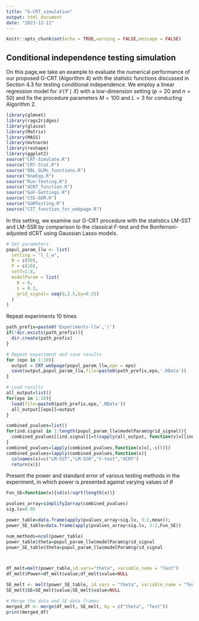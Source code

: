 ```yaml
---
title: "G-CRT_simulation"
output: html_document
date: "2023-12-11"
---
```


```r
knitr::opts_chunk$set(echo = TRUE,warning = FALSE,message = FALSE)
```

## Conditional independence testing simulation

On this page,we take an example to evaluate the numerical performance of our proposed G-CRT (Algorithm 4) with the statistic functions discussed in Section 4.3 for testing conditional independence. We employ a linear regression model for $\mathcal{L}(Y\mid X)$ with a low-dimension setting ($p=20$ and $n=50$) and fix the procedure parameters $M=100$ and $L=3$ for conducting Algorithm 2.

```r
library(glmnet)
library(rags2ridges)
library(glasso)
library(Matrix)
library(MASS)
library(mvtnorm)
library(reshape)
library(ggplot2)
source("CRT-Simulate.R")
source("CRT-Stat.R")
source("DBL_GLMs_functions.R")
source("OneExp.R")
source("Run-Testing.R")
source("dCRT_function.R")
source("GoF-Settings.R")
source("CSS-GGM.R")
source("GGMTesting.R")
source("CIT_function_for_webpage.R")
```

In this setting, we examine our G-CRT procedure with the statistics LM-SST and LM-SSR by comparison to the classical F-test and the Bonferroni-adjusted dCRT using Gaussian Lasso models.

```r
# Set parameters
popul_param_llw <- list(
  setting = "l_l_w",
  N = c(50),
  P = c(20),
  setT=1:8, 
  modelParam = list(
    K = 6,
    s = 0.2,
    grid_signal= seq(0,2.5,by=0.25)
  )
)

```

Repeat experiments 10 times

```r
path_prefix=paste0('Experiments-llw','/')
if(!dir.exists(path_prefix)){
  dir.create(path_prefix)
}

# Repeat experiment and save results
for (epo in 1:10){
  output = CRT_webpage(popul_param_llw,epo = epo)
  save(output,popul_param_llw,file=paste0(path_prefix,epo,'.RData'))
}

# Load results
all_output=list()
for(epo in 1:10){
  load(file=paste0(path_prefix,epo,'.RData'))
  all_output[[epo]]=output
}

combined_pvalues=list()
for(ind.signal in 1:length(popul_param_llw$modelParam$grid_signal)){
  combined_pvalues[[ind.signal]]=t(sapply(all_output, function(v)v[[ind.signal]]$pvalues))
}
combined_pvalues=lapply(combined_pvalues,function(x)x[,-c(5)])
combined_pvalues=lapply(combined_pvalues,function(x){
  colnames(x)=c("LM-SST","LM-SSR","F-test","dCRT")
  return(x)})
```

Present the power and standard error of various testing methods in the experiment, in which power is presented against varying values of $\theta$

```r
Fun_SE=function(x){sd(x)/sqrt(length(x))}

pvalues_array=simplify2array(combined_pvalues)
sig.lv=0.05

power_table=data.frame(apply(pvalues_array<sig.lv, 3:2,mean)); 
power_SE_table=data.frame(apply(pvalues_array<sig.lv, 3:2,Fun_SE))

num_methods=ncol(power_table)
power_table$theta=popul_param_llw$modelParam$grid_signal
power_SE_table$theta=popul_param_llw$modelParam$grid_signal



df_melt=melt(power_table,id.vars="theta", variable_name = "Test")
df_melt$Power=df_melt$value;df_melt$value=NULL

SE_melt <- melt(power_SE_table, id.vars = "theta", variable_name = "Test")
SE_melt$SE=SE_melt$value;SE_melt$value=NULL

# Merge the data and SE data frames
merged_df <- merge(df_melt, SE_melt, by = c("theta", "Test"))
print(merged_df)
```